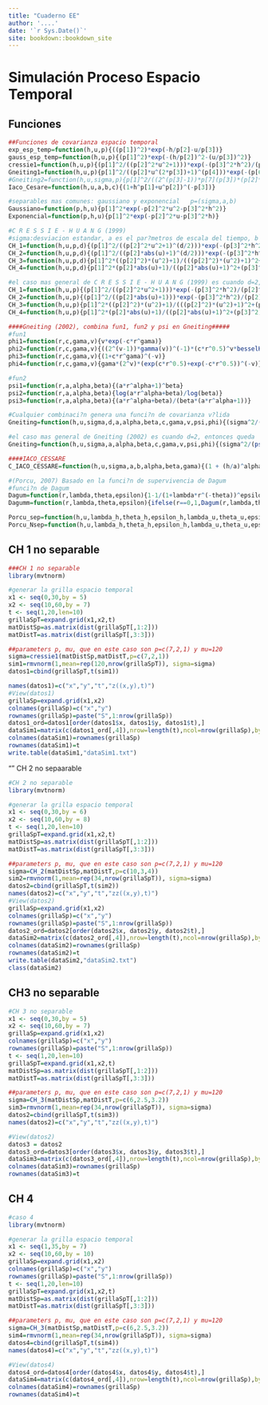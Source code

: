 ```yaml
--- 
title: "Cuaderno EE"
author: '....'
date: '`r Sys.Date()`'
site: bookdown::bookdown_site
---
```


# Simulación Proceso Espacio Temporal

## Funciones

```r
##Funciones de covarianza espacio temporal
exp_esp_temp=function(h,u,p){((p[1])^2)*exp(-h/p[2]-u/p[3])}
gauss_esp_temp=function(h,u,p){(p[1]^2)*exp(-(h/p[2])^2-(u/p[3])^2)}
cressie1=function(h,u,p){(p[1]^2/((p[2]^2*u^2+1)))*exp(-(p[3]^2*h^2)/(p[2]^2*u^2+1))}
Gneiting1=function(h,u,p){p[1]^2/((p[2]*u^(2*p[3])+1)^(p[4]))*exp(-(p[6]*h^(2*p[5]))/((p[2]*u^(2*p[3])+1)^(p[4]*p[5])))}
#Gneiting2=function(h,u,sigma,p){p[1]^2/((2^(p[3]-1))*p[7](p[3])*(p[2]*u^(2*p[3])+1)^(p[4]+p[5]))*(((p[6]*h)/((p[2]*u^(2*[3])+1)^(p[5]/2)))^p[3])*besselK(((p[6]*h)/((p[2]*u^(2*[3])+1)^(p[5]/2))),p[3])}
Iaco_Cesare=function(h,u,a,b,c){(1+h^p[1]+u^p[2])^(-p[3])}
```

```r
#separables mas comunes: gaussiano y exponencial   p=(sigma,a,b)
Gaussiano=function(p,h,u){p[1]^2*exp(-p[2]^2*u^2-p[3]^2*h^2)}
Exponencial=function(p,h,u){p[1]^2*exp(-p[2]^2*u-p[3]^2*h)}
```

```r
#C R E S S I E - H U A N G (1999)
#sigma:desviacion estandar, a es el par?metros de escala del tiempo, b es el par?metros de escala del espacio, d es la dimensi?n espacial; a,b positivos
CH_1=function(h,u,p,d){(p[1]^2/((p[2]^2*u^2+1)^(d/2)))*exp(-(p[3]^2*h^2)/(p[2]^2*u^2+1))}
CH_2=function(h,u,p,d){(p[1]^2/((p[2]*abs(u)+1)^(d/2)))*exp(-(p[3]^2*h^2)/(p[2]*abs(u)+1))}
CH_3=function(h,u,p,d){p[1]^2*((p[2]^2)*(u^2)+1)/(((p[2]^2)*(u^2)+1)^2+(p[3]^2)*h^2)^((d+1)/2)}
CH_4=function(h,u,p,d){p[1]^2*(p[2]*abs(u)+1)/((p[2]*abs(u)+1)^2+(p[3]^2)*h^2)^((d+1)/2)}
```

```r
#el caso mas general de C R E S S I E - H U A N G (1999) es cuando d=2, entonces queda
CH_1=function(h,u,p){(p[1]^2/((p[2]^2*u^2+1)))*exp(-(p[3]^2*h^2)/(p[2]^2*u^2+1))}
CH_2=function(h,u,p){(p[1]^2/((p[2]*abs(u)+1)))*exp(-(p[3]^2*h^2)/(p[2]*abs(u)+1))}
CH_3=function(h,u,p){p[1]^2*((p[2]^2)*(u^2)+1)/(((p[2]^2)*(u^2)+1)^2+(p[3]^2)*h^2)^((3)/2)}
CH_4=function(h,u,p){p[1]^2*(p[2]*abs(u)+1)/((p[2]*abs(u)+1)^2+(p[3]^2)*h^2)^((3)/2)}
```

```r
####Gneiting (2002), combina fun1, fun2 y psi en Gneiting#####
#fun1
phi1=function(r,c,gama,v){v*exp(-c*r^gama)}                                            #c>0, 0<gama<=1, siempre v=1
phi2=function(r,c,gama,v){((2^(v-1))*gamma(v))^(-1)*(c*r^0.5)^v*besselK(c*r^0.5,v)}    #c>0, v>0
phi3=function(r,c,gama,v){(1+c*r^gama)^(-v)}                                           #c>0, 0<gama<=1, v>0
phi4=function(r,c,gama,v){gama*(2^v)*(exp(c*r^0.5)+exp(-c*r^0.5))^(-v)}                #c>0, v>0, siempre gama=1
```

```r
#fun2
psi1=function(r,a,alpha,beta){(a*r^alpha+1)^beta}                                      #a>0, 0<alpha<=1, 0<=beta<=1
psi2=function(r,a,alpha,beta){log(a*r^alpha+beta)/log(beta)}                           #a>0, beta>1,  0<alpha<=1
psi3=function(r,a,alpha,beta){(a*r^alpha+beta)/(beta*(a*r^alpha+1))}                   #a>0, 0<beta<=1   0<alpha<=1  
```

```r
#Cualquier combinaci?n genera una funci?n de covarianza v?lida
Gneiting=function(h,u,sigma,d,a,alpha,beta,c,gama,v,psi,phi){(sigma^2/(psi((abs(u)^2),a,alpha,beta))^(d/2))*phi(h^2/(psi(abs(u)^2,a,alpha,beta)),c,gama,v)}
```

```r
#el caso mas general de Gneiting (2002) es cuando d=2, entonces queda
Gneiting=function(h,u,sigma,a,alpha,beta,c,gama,v,psi,phi){(sigma^2/(psi((abs(u)^2),a,alpha,beta)))*phi(h^2/(psi(abs(u)^2,a,alpha,beta)),c,gama,v)}
```

```r
####IACO_CESSARE
C_IACO_CESSARE=function(h,u,sigma,a,b,alpha,beta,gama){(1 + (h/a)^alpha + (u/b)^beta)^(-gama)}
```

```r
#(Porcu, 2007) Basado en la funci?n de supervivencia de Dagum 
#funci?n de Dagum
Dagum=function(r,lambda,theta,epsilon){1-1/(1+lambda*r^(-theta))^epsilon}                                                                                     #lamdba, theta in (0,7), epsilon in (0,7)
Dagumm=function(r,lambda,theta,epsilon){ifelse(r==0,1,Dagum(r,lambda,theta,epsilon))}

Porcu_sep=function(h,u,lambda_h,theta_h,epsilon_h,lambda_u,theta_u,epsilon_u){Dagumm(h,lambda_h,theta_h,epsilon_h)*Dagumm(u,lambda_u,theta_u,epsilon_u)}      
Porcu_Nsep=function(h,u,lambda_h,theta_h,epsilon_h,lambda_u,theta_u,epsilon_u,vartheta){vartheta*Dagumm(h,lambda_h,theta_h,epsilon_h)+(1-vartheta)*Dagumm(u,lambda_u,theta_u,epsilon_u)}
```

## CH 1 no separable

```r
###CH 1 no separable
library(mvtnorm)
```

```r
#generar la grilla espacio temporal
x1 <- seq(0,30,by = 5)
x2 <- seq(10,60,by = 7)
t <- seq(1,20,len=10) 
grillaSpT=expand.grid(x1,x2,t)
matDistSp=as.matrix(dist(grillaSpT[,1:2]))
matDistT=as.matrix(dist(grillaSpT[,3:3]))
```

```r
##parameters p, mu, que en este caso son p=c(7,2,1) y mu=120
sigma=cressie1(matDistSp,matDistT,p=c(7,2,1))
sim1=rmvnorm(1,mean=rep(120,nrow(grillaSpT)), sigma=sigma)
datos1=cbind(grillaSpT,t(sim1))
```

```r
names(datos1)=c("x","y","t","z((x,y),t)")
#View(datos1)
grillaSp=expand.grid(x1,x2)
colnames(grillaSp)=c("x","y")
rownames(grillaSp)=paste("S",1:nrow(grillaSp))
datos1_ord=datos1[order(datos1$x, datos1$y, datos1$t),]
dataSim1=matrix(c(datos1_ord[,4]),nrow=length(t),ncol=nrow(grillaSp),byrow=F)
colnames(dataSim1)=rownames(grillaSp)
rownames(dataSim1)=t
write.table(dataSim1,"dataSim1.txt")
```

"" CH 2 no sepaarable

```r
#CH 2 no separable
library(mvtnorm)
```

```r
#generar la grilla espacio temporal 
x1 <- seq(0,30,by = 6)
x2 <- seq(10,60,by = 8)
t <- seq(1,20,len=10) 
grillaSpT=expand.grid(x1,x2,t)
matDistSp=as.matrix(dist(grillaSpT[,1:2]))
matDistT=as.matrix(dist(grillaSpT[,3:3]))
```

```r
##parameters p, mu, que en este caso son p=c(7,2,1) y mu=120
sigma=CH_2(matDistSp,matDistT,p=c(10,3,4))
sim2=rmvnorm(1,mean=rep(34,nrow(grillaSpT)), sigma=sigma)
datos2=cbind(grillaSpT,t(sim2))
names(datos2)=c("x","y","t","zz((x,y),t)")
#View(datos2)
grillaSp=expand.grid(x1,x2)
colnames(grillaSp)=c("x","y")
rownames(grillaSp)=paste("S",1:nrow(grillaSp))
datos2_ord=datos2[order(datos2$x, datos2$y, datos2$t),]
dataSim2=matrix(c(datos2_ord[,4]),nrow=length(t),ncol=nrow(grillaSp),byrow=F)
colnames(dataSim2)=rownames(grillaSp)
rownames(dataSim2)=t
write.table(dataSim2,"dataSim2.txt")
class(dataSim2)
```

## CH3 no separable
```r
#CH 3 no separable
x1 <- seq(0,30,by = 5)
x2 <- seq(10,60,by = 7)
grillaSp=expand.grid(x1,x2)
colnames(grillaSp)=c("x","y")
rownames(grillaSp)=paste("S",1:nrow(grillaSp))
t <- seq(1,20,len=10) 
grillaSpT=expand.grid(x1,x2,t)
matDistSp=as.matrix(dist(grillaSpT[,1:2]))
matDistT=as.matrix(dist(grillaSpT[,3:3]))
```

```r
##parameters p, mu, que en este caso son p=c(7,2,1) y mu=120
sigma=CH_3(matDistSp,matDistT,p=c(6,2.5,3.2))
sim3=rmvnorm(1,mean=rep(34,nrow(grillaSpT)), sigma=sigma)
datos2=cbind(grillaSpT,t(sim3))
names(datos2)=c("x","y","t","zz((x,y),t)")
```

```r
#View(datos2)
datos3 = datos2
datos3_ord=datos3[order(datos3$x, datos3$y, datos3$t),]
dataSim3=matrix(c(datos3_ord[,4]),nrow=length(t),ncol=nrow(grillaSp),byrow=F)
colnames(dataSim3)=rownames(grillaSp)
rownames(dataSim3)=t
```

## CH 4
```r
#caso 4
library(mvtnorm)
```

```r
#generar la grilla espacio temporal
x1 <- seq(1,35,by = 7)
x2 <- seq(10,60,by = 10)
grillaSp=expand.grid(x1,x2)
colnames(grillaSp)=c("x","y")
rownames(grillaSp)=paste("S",1:nrow(grillaSp))
t <- seq(1,20,len=10) 
grillaSpT=expand.grid(x1,x2,t)
matDistSp=as.matrix(dist(grillaSpT[,1:2]))
matDistT=as.matrix(dist(grillaSpT[,3:3]))
```

```r
##parameters p, mu, que en este caso son p=c(7,2,1) y mu=120
sigma=CH_3(matDistSp,matDistT,p=c(6,2.5,3.2))
sim4=rmvnorm(1,mean=rep(34,nrow(grillaSpT)), sigma=sigma)
datos4=cbind(grillaSpT,t(sim4))
names(datos4)=c("x","y","t","zz((x,y),t)")
```

```r
#View(datos4)
datos4_ord=datos4[order(datos4$x, datos4$y, datos4$t),]
dataSim4=matrix(c(datos4_ord[,4]),nrow=length(t),ncol=nrow(grillaSp),byrow=F)
colnames(dataSim4)=rownames(grillaSp)
rownames(dataSim4)=t
```



